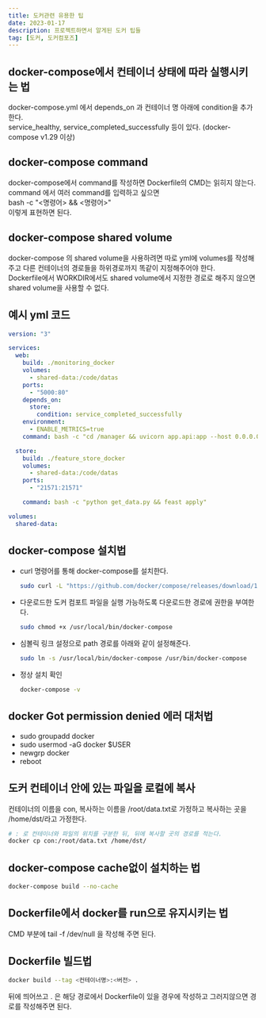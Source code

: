 ```yaml
---
title: 도커관련 유용한 팁
date: 2023-01-17
description: 프로젝트하면서 알게된 도커 팁들
tag: [도커, 도커컴포즈]
---
```


## docker-compose에서 컨테이너 상태에 따라 실행시키는 법  
docker-compose.yml 에서 depends_on 과 컨테이너 명 아래에 condition을 추가한다.  
service_healthy, service_completed_successfully 등이 있다. (docker-compose v1.29 이상)  
  
## docker-compose command  
docker-compose에서 command를 작성하면 Dockerfile의 CMD는 읽히지 않는다.  
command 에서 여러 command를 입력하고 싶으면  
bash -c "<명령어> && <명령어>"  
이렇게 표현하면 된다.  

## docker-compose shared volume  
docker-compose 의 shared volume을 사용하려면 따로 yml에 volumes를 작성해주고 다른 컨테이너의 경로들을 하위경로까지 똑같이 지정해주어야 한다.  
Dockerfile에서 WORKDIR에서도 shared volume에서 지정한 경로로 해주지 않으면 shared volume을 사용할 수 없다.  
  
## 예시 yml 코드  
```yaml
version: "3"

services:
  web:
    build: ./monitoring_docker
    volumes:
      - shared-data:/code/datas
    ports:
      - "5000:80"
    depends_on:
      store:
        condition: service_completed_successfully
    environment:
      - ENABLE_METRICS=true
    command: bash -c "cd /manager && uvicorn app.api:app --host 0.0.0.0 --port 80"

  store:
    build: ./feature_store_docker
    volumes:
      - shared-data:/code/datas
    ports:
      - "21571:21571"

    command: bash -c "python get_data.py && feast apply"

volumes:
  shared-data:
```
  
  
## docker-compose 설치법  
- curl 명령어를 통해 docker-compose를 설치한다.  
  ```bash
  sudo curl -L "https://github.com/docker/compose/releases/download/1.27.4/docker-compose-$(uname -s)-$(uname -m)" -o /usr/local/bin/docker-compose
  ```
- 다운로드한 도커 컴포트 파일을 실행 가능하도록 다운로드한 경로에 권한을 부여한다.  
  ```bash
  sudo chmod +x /usr/local/bin/docker-compose
  ```
- 심볼릭 링크 설정으로 path 경로를 아래와 같이 설정해준다.  
  ```bash
  sudo ln -s /usr/local/bin/docker-compose /usr/bin/docker-compose
  ```
- 정상 설치 확인
  ```bash
  docker-compose -v
  ```
  
## docker Got permission denied 에러 대처법
- sudo groupadd docker
- sudo usermod -aG docker $USER
- newgrp docker
- reboot
  
## 도커 컨테이너 안에 있는 파일을 로컬에 복사
컨테이너의 이름을 con, 복사하는 이름을 /root/data.txt로 가정하고 복사하는 곳을 /home/dst/라고 가정한다.  
```bash
# : 로 컨테이너와 파일의 위치를 구분한 뒤, 뒤에 복사할 곳의 경로를 적는다.
docker cp con:/root/data.txt /home/dst/
```
  
## docker-compose cache없이 설치하는 법
```bash
docker-compose build --no-cache
```
  
## Dockerfile에서 docker를 run으로 유지시키는 법
CMD 부분에 tail -f /dev/null 을 작성해 주면 된다.  
  
## Dockerfile 빌드법
```bash
docker build --tag <컨테이너명>:<버전> .
```
뒤에 띄어쓰고 . 은 해당 경로에서 Dockerfile이 있을 경우에 작성하고 그러지않으면 경로를 작성해주면 된다.  
